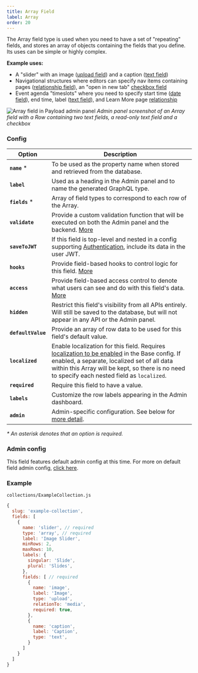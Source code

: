 ```yaml
---
title: Array Field
label: Array
order: 20
---
```


<Banner >
  The Array field type is used when you need to have a set of "repeating" fields, and stores an array of objects containing the fields that you define. Its uses can be simple or highly complex.
</Banner>

**Example uses:**

- A "slider" with an image ([upload field](/docs/fields/upload)) and a caption ([text field](/docs/fields/text))
- Navigational structures where editors can specify nav items containing pages ([relationship field](/docs/fields/relationship)), an "open in new tab" [checkbox field](/docs/fields/checkbox)
- Event agenda "timeslots" where you need to specify start time ([date field](/docs/fields/date)), end time, label ([text field](/docs/fields/text)), and Learn More page [relationship](/docs/fields/relationship)

![Array field in Payload admin panel](/images/fields/array.jpg)
*Admin panel screenshot of an Array field with a Row containing two text fields, a read-only text field and a checkbox*

### Config

| Option           | Description |
| ---------------- | ----------- |
| **`name`** *         | To be used as the property name when stored and retrieved from the database.  |
| **`label`**          | Used as a heading in the Admin panel and to name the generated GraphQL type. |
| **`fields`** *       | Array of field types to correspond to each row of the Array. |
| **`validate`**       | Provide a custom validation function that will be executed on both the Admin panel and the backend. [More](/docs/fields/overview#validation) |
| **`saveToJWT`**      | If this field is top-level and nested in a config supporting [Authentication](/docs/authentication/config), include its data in the user JWT. |
| **`hooks`**          | Provide field-based hooks to control logic for this field. [More](/docs/fields/overview#field-level-hooks) |
| **`access`**         | Provide field-based access control to denote what users can see and do with this field's data. [More](/docs/fields/overview#field-level-access-control) |
| **`hidden`**         | Restrict this field's visibility from all APIs entirely. Will still be saved to the database, but will not appear in any API or the Admin panel. |
| **`defaultValue`**   | Provide an array of row data to be used for this field's default value. |
| **`localized`**      | Enable localization for this field. Requires [localization to be enabled](/docs/configuration/localization) in the Base config. If enabled, a separate, localized set of all data within this Array will be kept, so there is no need to specify each nested field as `localized`. |
| **`required`**       | Require this field to have a value. |
| **`labels`**         | Customize the row labels appearing in the Admin dashboard. |
| **`admin`**          | Admin-specific configuration. See below for [more detail](/docs/fields/array#admin). |

*\* An asterisk denotes that an option is required.*

### Admin config

This field features default admin config at this time. For more on default field admin config, [click here](/docs/fields/overview#admin).

### Example

`collections/ExampleCollection.js`
```js
{
  slug: 'example-collection',
  fields: [
    {
      name: 'slider', // required
      type: 'array', // required
      label: 'Image Slider',
      minRows: 2,
      maxRows: 10,
      labels: {
        singular: 'Slide',
        plural: 'Slides',
      },
      fields: [ // required
        {
          name: 'image',
          label: 'Image',
          type: 'upload',
          relationTo: 'media',
          required: true,
        },
        {
          name: 'caption',
          label: 'Caption',
          type: 'text',
        }
      ]
    }
  ]
}

```
